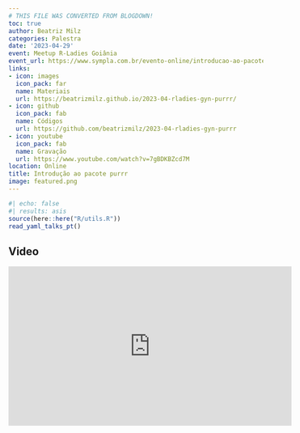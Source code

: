 ```yaml
---
# THIS FILE WAS CONVERTED FROM BLOGDOWN!
toc: true
author: Beatriz Milz
categories: Palestra
date: '2023-04-29'
event: Meetup R-Ladies Goiânia
event_url: https://www.sympla.com.br/evento-online/introducao-ao-pacote-purrr/1871113
links:
- icon: images
  icon_pack: far
  name: Materiais
  url: https://beatrizmilz.github.io/2023-04-rladies-gyn-purrr/
- icon: github
  icon_pack: fab
  name: Códigos
  url: https://github.com/beatrizmilz/2023-04-rladies-gyn-purrr
- icon: youtube
  icon_pack: fab
  name: Gravação
  url: https://www.youtube.com/watch?v=7gBDKBZcd7M  
location: Online
title: Introdução ao pacote purrr
image: featured.png
---
```


```r
#| echo: false
#| results: asis
source(here::here("R/utils.R"))
read_yaml_talks_pt()
```

## Video

<center><iframe width="560" height="315" src="https://www.youtube.com/embed/7gBDKBZcd7M" title="YouTube video player" frameborder="0" allow="accelerometer; autoplay; clipboard-write; encrypted-media; gyroscope; picture-in-picture; web-share" allowfullscreen></iframe></center>
